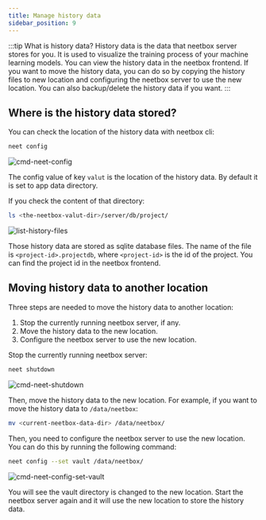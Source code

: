 ```yaml
---
title: Manage history data
sidebar_position: 9
---
```


:::tip What is history data?
History data is the data that neetbox server stores for you. It is used to visualize the training process of your machine learning models. You can view the history data in the neetbox frontend. If you want to move the history data, you can do so by copying the history files to new location and configuring the neetbox server to use the new location. You can also backup/delete the history data if you want.
:::

## Where is the history data stored?

You can check the location of the history data with neetbox cli:

```bash
neet config
```

![cmd-neet-config](./imgs/manage-history-files/cmd-neet-config.png)

The config value of key `valut` is the location of the history data. By default it is set to app data directory.

If you check the content of that directory:

```bash
ls <the-neetbox-valut-dir>/server/db/project/
```

![list-history-files](./imgs/manage-history-files/list-history-files.png)

Those history data are stored as sqlite database files. The name of the file is `<project-id>.projectdb`, where `<project-id>` is the id of the project. You can find the project id in the neetbox frontend.

## Moving history data to another location

Three steps are needed to move the history data to another location:
1. Stop the currently running neetbox server, if any.
2. Move the history data to the new location.
3. Configure the neetbox server to use the new location.

Stop the currently running neetbox server:

```bash
neet shutdown
```

![cmd-neet-shutdown](./imgs/manage-history-files/cmd-neet-shutdown.png)

Then, move the history data to the new location. For example, if you want to move the history data to `/data/neetbox`:

```bash
mv <current-neetbox-data-dir> /data/neetbox/
```

Then, you need to configure the neetbox server to use the new location. You can do this by running the following command:

```bash
neet config --set vault /data/neetbox/
```
![cmd-neet-config-set-vault](./imgs/manage-history-files/cmd-neet-config-set-vault.png)

You will see the vault directory is changed to the new location. Start the neetbox server again and it will use the new location to store the history data.